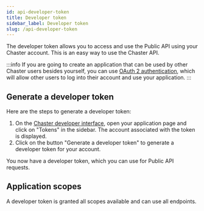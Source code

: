 ```yaml
---
id: api-developer-token
title: Developer token
sidebar_label: Developer token
slug: /api-developer-token
---
```


The developer token allows you to access and use the Public API using your Chaster account. This is an easy way to use the Chaster API.

:::info
If you are going to create an application that can be used by other Chaster users besides yourself, you can use [OAuth 2 authentication](/api-oauth-2), which will allow other users to log into their account and use your application.
:::

## Generate a developer token

Here are the steps to generate a developer token:

1. On the [Chaster developer interface](https://chaster.app/developers/applications), open your application page and click on "Tokens" in the sidebar. The account associated with the token is displayed.
2. Click on the button "Generate a developer token" to generate a developer token for your account.

You now have a developer token, which you can use for Public API requests.

## Application scopes

A developer token is granted all scopes available and can use all endpoints.